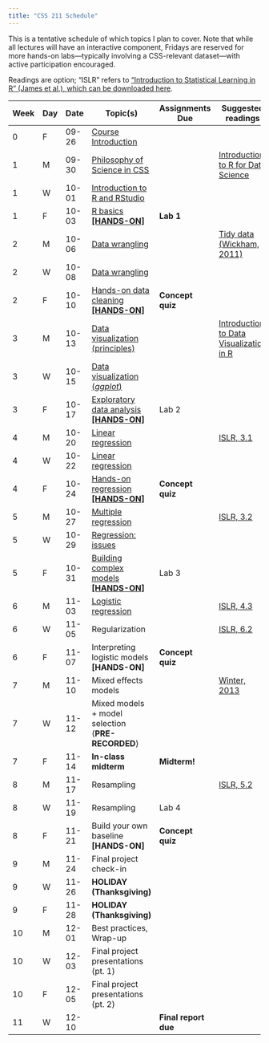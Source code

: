 ```yaml
---
title: "CSS 211 Schedule"
---
```



This is a tentative schedule of which topics I plan to cover. Note that while all lectures will have an interactive component, Fridays are reserved for more hands-on labs—typically involving a CSS-relevant dataset—with active participation encouraged. 

Readings are option; "ISLR" refers to ["Introduction to Statistical Learning in R" (James et al.), which can be downloaded here](https://www.statlearning.com/).

| Week | Day | Date | Topic(s) | Assignments Due | Suggested readings |
|------|-----|------|----------|-----------------|-----------------|
| 0 | F | 09-26 | [Course Introduction](lectures/week0-intro.qmd)| | |
| 1 | M | 09-30 | [Philosophy of Science in CSS](lectures/week1-philosophy.qmd) | | [Introduction to R for Data Science ](https://r4ds.had.co.nz/introduction.html)|
| 1 | W | 10-01 | [Introduction to R and RStudio](lectures/week1-r-intro.qmd) | | |
| 1 | F | 10-03 | [R basics **[HANDS-ON]**](labs/lab1.qmd) | **Lab 1** | |
| 2 | M | 10-06 | [Data wrangling](lectures/week2-wrangling.qmd) | |[Tidy data (Wickham, 2011)](https://vita.had.co.nz/papers/tidy-data.pdf) |
| 2 | W | 10-08 | [Data wrangling](lectures/week2-wrangling.qmd) | |
| 2 | F | 10-10 | [Hands-on data cleaning **[HANDS-ON]**](hands_on/week2.qmd) | **Concept quiz** |
| 3 | M | 10-13 | [Data visualization (principles)](lectures/week3-visualization.qmd) | |[Introduction to Data Visualization in R](https://r4ds.had.co.nz/data-visualisation.html)|
| 3 | W | 10-15 | [Data visualization (*ggplot*)](lectures/week3-visualization.qmd) | |
| 3 | F | 10-17 | [Exploratory data analysis **[HANDS-ON]**](hands_on/week3.qmd) | Lab 2 |
| 4 | M | 10-20 | [Linear regression](lectures/week4-regression.qmd) ||[ISLR, 3.1](https://www.statlearning.com/) |
| 4 | W | 10-22 | [Linear regression](lectures/week4-regression.qmd) | |
| 4 | F | 10-24 | [Hands-on regression **[HANDS-ON]**](hands_on/week4.qmd) | **Concept quiz** |
| 5 | M | 10-27 | [Multiple regression](lectures/week5-regression_advanced.qmd) | |[ISLR, 3.2](https://www.statlearning.com/)|
| 5 | W | 10-29 | [Regression: issues](lectures/week5-regression_advanced.qmd) | |
| 5 | F | 10-31 | [Building complex models **[HANDS-ON]**](hands_on/week5.qmd)| Lab 3 |
| 6 | M | 11-03 | [Logistic regression](lectures/week6-logistic.qmd) | |[ISLR, 4.3](https://www.statlearning.com/)|
| 6 | W | 11-05 | Regularization | |[ISLR, 6.2](https://www.statlearning.com/)|
| 6 | F | 11-07 | Interpreting logistic models **[HANDS-ON]** | **Concept quiz** |
| 7 | M | 11-10 | Mixed effects models | |[Winter, 2013](https://arxiv.org/abs/1308.5499)|
| 7 | W | 11-12 | Mixed models + model selection (**PRE-RECORDED**) | |
| 7 | F | 11-14 | **In-class midterm** | **Midterm!** |
| 8 | M | 11-17 | Resampling | |[ISLR, 5.2](https://www.statlearning.com/)|
| 8 | W | 11-19 | Resampling | Lab 4 |
| 8 | F | 11-21 | Build your own baseline **[HANDS-ON]** | **Concept quiz** |
| 9 | M | 11-24 | Final project check-in | |
| 9 | W | 11-26 | **HOLIDAY (Thanksgiving)** | |
| 9 | F | 11-28 | **HOLIDAY (Thanksgiving)** | |
| 10 | M | 12-01 | Best practices, Wrap-up | |
| 10 | W | 12-03 | Final project presentations (pt. 1) | |
| 10 | F | 12-05 | Final project presentations (pt. 2) | |
| 11 | W | 12-10 | | **Final report due** |